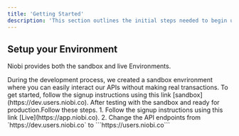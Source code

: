 ```yaml
---
title: 'Getting Started'
description: 'This section outlines the initial steps needed to begin using the Niobi Payments API, including account setup and API authentication. if you are new to our documentation, we recommend starting from [here](docs.niobi.co/quickstart).'
---
```


## Setup your Environment

Niobi provides both the sandbox and live Environments.


<AccordionGroup>
  <Accordion icon="github" title="Sandbox">
    During the development process, we created a sandbox envrironment where you can easily interact our APIs without making real transactions.
    To get started, follow the signup instructions using this link
    [sandbox](https://dev.users.niobi.co).
  </Accordion>
  <Accordion icon="rectangle-terminal" title="Live">
    After testing with the sandbox and ready for production.Follow these steps. 1. Follow the signup instructions using this link
    [Live](https://app.niobi.co).
    2. Change the API endpoints from 
    `https://dev.users.niobi.co` to  ```https://users.niobi.co```
  </Accordion>
</AccordionGroup>

